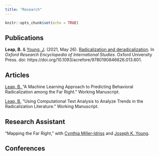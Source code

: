 ```yaml
---
title: "Research"
---
```


```r
knitr::opts_chunk$set(echo = TRUE)
```

## Publications  

<b>Leap, B.</b> & [Young, J](http://fs2.american.edu/jyoung/www/). (2021, May 26). [Radicalization and deradicalization](https://urldefense.com/v3/__https://oxfordre.com/internationalstudies/view/10.1093/acrefore/9780190846626.001.0001/acrefore-9780190846626-e-601__;!!IaT_gp1N!mm2VQflygQPIlEuJb-aN9vyz_mytFe3wQy-sYck9texJ2jDp3Rfp9Di68lr_3j776A$.). In *Oxford Research Encyclopedia of International Studies*. Oxford University Press. doi: https://doi.org/10.1093/acrefore/9780190846626.013.601.

## Articles  
<u>Leap, B. </u> "A Machine Learning Approach to Predicting Behavioral Radicalization among the Far Right." Working Manuscript. 

<u>Leap, B.</u> "Using Computational Text Analysis to Analyze Trends in the Radicalization Literature." Working Manuscript.  

## Research Assistant
"Mapping the Far Right," with [Cynthia Miller-Idriss](https://www.cynthiamilleridriss.com/) and [Joseph K. Young](http://fs2.american.edu/jyoung/www/).

## Conferences 
\begin{hangparas}{.25in}{1}
"A Computational Approach to Combating the Pitfalls of Terrorism Data". \textit{Midwest Political Science Association Annual Meeting}, Chicago, IL. Upcoming.

"Death \& Math; or Why We Like Terrorism... Research," with Joe Young. \textit{Admitted Doctoral Student Day}, School of Public Affairs, American University, Washington, DC. March 2021.

"Terrorizing Democracy? A Bayesian Analysis of Terrorism's Effects on Democratic Institutions." \textit{Tri-School Doctoral Research Conference}, Washington, DC. March 2021.  

"Ticking Time Bombs: The Effects of Indiscriminate Violence on Civil War Outcomes." \textit{Midwest Political Science Association Annual Meeting}, Chicago, IL. April 2019.  

"Ticking Time Bombs: The Effects of Indiscriminate Violence on Civil War Outcomes." \textit{Life-of-the-Scholar Multidisciplinary Conference}, Boiling Springs, NC. March 2019.  
\end{hangparas}
